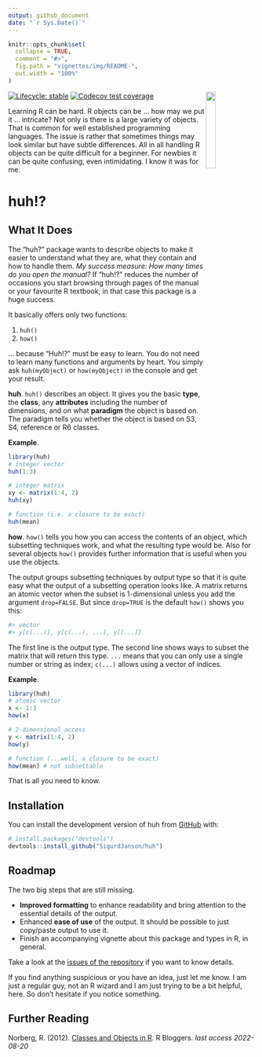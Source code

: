 ```yaml
---
output: github_document
date: "`r Sys.Date()`"
---
```


<!-- README.md is generated from README.Rmd. Please edit that file -->

```r
knitr::opts_chunk$set(
  collapse = TRUE,
  comment = "#>",
  fig.path = "vignettes/img/README-",
  out.width = "100%"
)
```

<img src="vignettes/img/logo_huh.svg" align="right" width="20%"/>

<!-- badges: start -->
[![Lifecycle: stable](https://img.shields.io/badge/lifecycle-stable-brightgreen.svg)](https://lifecycle.r-lib.org/articles/stages.html#stable)
[![Codecov test coverage](https://codecov.io/gh/SigurdJanson/huh/branch/main/graph/badge.svg)](https://app.codecov.io/gh/SigurdJanson/huh?branch=main)
<!-- badges: end -->


Learning R can be hard. R objects can be ... how may we put it ... intricate? Not only is there is a large variety of objects. That is common for well established programming languages. The issue is rather that sometimes things may look similar but have subtle differences. All in all handling R objects can be quite difficult for a beginner. For newbies it can be quite confusing, even intimidating. I know it was for me.




# huh!?


## What It Does

The "huh?" package wants to describe objects to make it easier to understand what they are, what they contain and how to handle them. *My success measure: How many times do you open the manual?* If "huh!?" reduces the number of occasions you start browsing through pages of the manual or your favourite R textbook, in that case this package is a huge success.

It basically offers only two functions:

1. `huh()`
1. `how()`

... because "Huh!?" must be easy to learn. You do not need to learn many functions and arguments by heart. You simply ask `huh(myObject)` or `how(myObject)` in the console and get your result.


**huh**. `huh()` describes an object. It gives you the basic **type**, the **class**, any **attributes** including the number of dimensions, and on what **paradigm** the object is based on. The paradigm tells you whether the object is based on S3, S4, reference or R6 classes.


**Example**.

```r
library(huh)
# integer vector
huh(1:3)

# integer matrix
xy <- matrix(1:4, 2)
huh(xy)

# function (i.e. a closure to be exact)
huh(mean)
```

**how**. `how()` tells you how you can access the contents of an object, which subsetting techniques work, and what the resulting type would be. Also for several objects `how()` provides further information that is useful when you use the objects.

The output groups subsetting techniques by output type so that it is quite easy what the output of a subsetting operation looks like. A matrix returns an atomic vector when the subset is 1-dimensional unless you add the argument `drop=FALSE`. But since `drop=TRUE` is the default `how()` shows you this:

```r
#> vector 
#> y[c(...)], y[c(...), ...], y[[...]]
```

The first line is the output type. The second line shows ways to subset the matrix that will return this type. `...` means that you can only use a single number or string as index; `c(...)` allows using a vector of indices.


**Example**.

```r
library(huh)
# atomic vector
x <- 1:3
how(x)

# 2-dimensional access
y <- matrix(1:4, 2)
how(y)

# function (...well, a closure to be exact)
how(mean) # not subsettable
```

That is all you need to know. 



## Installation

You can install the development version of huh from [GitHub](https://github.com/) with:

``` r
# install.packages("devtools")
devtools::install_github("SigurdJanson/huh")
```


## Roadmap

The two big steps that are still missing.

* **Improved formatting** to enhance readability and bring attention to the essential details of the output.
* Enhanced **ease of use** of the output. It should be possible to just copy/paste output to use it.
* Finish an accompanying vignette about this package and types in R, in general.


Take a look at the [issues of the repository](https://github.com/SigurdJanson/huh/issues) if you want to know details.

If you find anything suspicious or you have an idea, just let me know. I am just a regular guy, not an R wizard and I am just trying to be a bit helpful, here. So don't hesitate if you notice something.



## Further Reading

Norberg, R. (2012). [Classes and Objects in R](https://www.r-bloggers.com/2012/10/classes-and-objects-in-r/). R Bloggers. *last access 2022-08-20*



